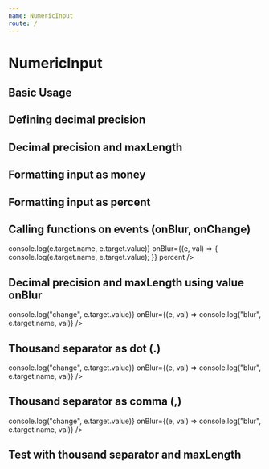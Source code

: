 ```yaml
---
name: NumericInput
route: /
---
```



# NumericInput

<Props of={NumericInput} />

## Basic Usage

<Playground>
  <NumericInput />
</Playground>

## Defining decimal precision

<Playground>
  <NumericInput decimalPrecision={2} value={50} />
</Playground>

## Decimal precision and maxLength

<Playground>
  <NumericInput decimalPrecision={2} maxLength={4} value={99999999} />
</Playground>

## Formatting input as money

<Playground>
  <NumericInput decimalPrecision={2} maxLength={4} value={9} money />
</Playground>

## Formatting input as percent

<Playground>
  <NumericInput decimalPrecision={2} value={90} percent />
</Playground>

## Calling functions on events (onBlur, onChange)

<Playground>
  <NumericInput
    decimalPrecision={2}
    id="tot_debit"
    name="tot_debit"
    maxLength={20}
    value={503.2}
    onChange={(e) => console.log(e.target.name, e.target.value)}
    onBlur={(e, val) => {
      console.log(e.target.name, e.target.value);
    }}
    percent
  />
</Playground>

## Decimal precision and maxLength using value onBlur

<Playground>
  <NumericInput
    decimalPrecision={2}
    maxLength={4}
    value={99999999}
    onChange={(e) => console.log("change", e.target.value)}
    onBlur={(e, val) => console.log("blur", e.target.name, val)}
  />
</Playground>

## Thousand separator as dot (.)

<Playground>
  <NumericInput
    decimalPrecision={2}
    value={99999999}
    thousandSeparator="."
    decimalSeparator=","
    onChange={(e) => console.log("change", e.target.value)}
    onBlur={(e, val) => console.log("blur", e.target.name, val)}
  />
</Playground>

## Thousand separator as comma (,)

<Playground>
  <NumericInput
    decimalPrecision={2}
    value={99999999}
    thousandSeparator=","
    onChange={(e) => console.log("change", e.target.value)}
    onBlur={(e, val) => console.log("blur", e.target.name, val)}
  />
</Playground>

## Test with thousand separator and maxLength

<Playground>
  <NumericInput value={99999} maxLength={8} thousandSeparator="," />
</Playground>

